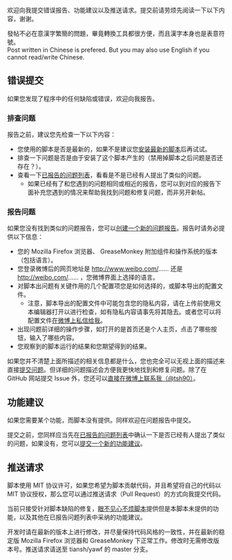 欢迎向我提交错误报告、功能建议以及推送请求。提交前请劳烦先阅读一下以下内容，谢谢。

發帖不必在意漢字繁簡的問題，畢竟轉換工具都很方便，而且漢字本身也是表意符號。<br />
Post written in Chinese is prefered. But you may also use English if you cannot read/write Chinese.

== 错误提交 ==

如果您发现了程序中的任何缺陷或错误，欢迎向我报告。

=== 排查问题 ===

报告之前，建议您先检查一下以下内容：

* 您使用的脚本是否是最新的，如果不是建议您[https://tiansh.github.io/yawf/Yet_Another_Weibo_Filter.user.js 安装最新的脚本]后再试试。
* 排查一下问题是否是由于安装了这个脚本产生的（禁用掉脚本之后问题是否还存在？）。
* 查看一下[https://github.com/tiansh/yawf/issues?q=is%3Aopen+is%3Aissue 已报告的问题列表]，看看是不是已经有人提出了类似的问题。
** 如果已经有了和您遇到的问题相同或相近的报告，您可以到对应的报告下面补充您遇到的情况来帮助我找到问题和修复问题，而非另开新帖。

=== 报告问题 ===

如果您没有找到类似的问题报告，您可以[https://github.com/tiansh/yawf/issues/new 创建一个新的问题报告]。报告时请务必提供以下信息：

* 您的 Mozilla Firefox 浏览器、 GreaseMonkey 附加组件和操作系统的版本（包括语言）。
* 您登录微博后的网页地址是 http://www.weibo.com/…… 还是 http://weibo.com/…… ，您微博界面上选择的语言。
* 对脚本出问题有关键作用的几个配置项您是如何选择的，或脚本导出的配置文件。
** 注意，脚本导出的配置文件中可能包含您的隐私内容，请在上传前使用文本编辑器打开以进行检查，如有隐私内容请事先将其隐去。或者您可以将配置文件[http://weibo.com/tsh90/weibo 在微博上私信给我]。
* 出现问题前详细的操作步骤，如打开的是首页还是个人主页，点击了哪些按钮，输入了哪些内容。
* 您观察到的脚本运行的结果和您期望得到的结果。

如果您并不清楚上面所描述的相关信息都是什么，您也完全可以无视上面的描述来直接[https://github.com/tiansh/yawf/issues/new 提交问题]。但详细的问题描述会方便我更快地找到和修复问题。除了在 GitHub 网站提交 Issue 外，您还可以[http://weibo.com/tsh90/weibo 直接在微博上联系我（@tsh90）]。

== 功能建议 ==

如果您需要某个功能，而脚本没有提供。同样欢迎在问题报告中提交。

提交之前，您同样应当先在[https://github.com/tiansh/yawf/issues?q=is%3Aopen+is%3Aissue 已报告的问题列表]中确认一下是否已经有人提出了类似的问题，如果没有，您可以[https://github.com/tiansh/yawf/issues/new 提交一个新的功能建议]。

== 推送请求 ==

脚本使用 MIT 协议许可，如果您希望为脚本贡献代码，并且希望将自己的代码以 MIT 协议授权，那么您可以通过推送请求（Pull Request）的方式向我提交代码。

当前只接受针对脚本缺陷的修复，[https://code.google.com/p/weibo-content-filter/ 眼不见心不烦脚本]提供但是本脚本未提供的功能，以及其他在已报告问题列表中采纳的功能建议。

开发时请在最新的版本上进行修改，并尽量保持代码风格的一致性，并在最新的稳定版 Mozilla Firefox 浏览器和 GreaseMonkey 下正常工作。修改时无需修改版本号。推送请求请送至 tiansh/yawf 的 master 分支。

